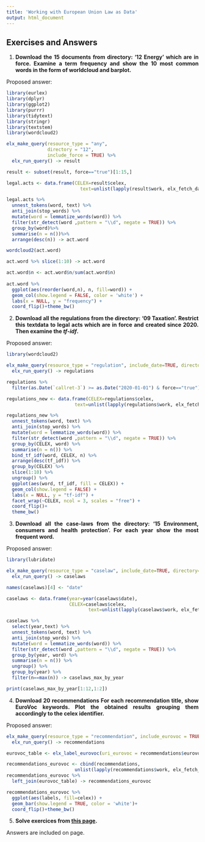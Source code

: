 ```yaml
---
title: 'Working with European Union Law as Data'
output: html_document
---
```


<style>
body {
text-align: justify}
</style>

## Exercises and Answers

1. **Download the 15 documents from directory: '12 Energy' which are in force. Examine a term frequency and show the 10 most common words in the form of worldcloud and barplot.**

Proposed answer:
  
```r
library(eurlex)
library(dplyr)
library(ggplot2)
library(purrr)
library(tidytext)
library(stringr)
library(textstem)
library(wordcloud2)

elx_make_query(resource_type = "any",
               directory = "12",
               include_force = TRUE) %>% 
  elx_run_query() -> result

result <- subset(result, force=="true")[1:15,]

legal.acts <- data.frame(CELEX=result$celex,
                           text=unlist(lapply(result$work, elx_fetch_data, language_1 = "en", type = "text")))

legal.acts %>%
  unnest_tokens(word, text) %>%
  anti_join(stop_words) %>%
  mutate(word = lemmatize_words(word)) %>% 
  filter(str_detect(word ,pattern = "\\d", negate = TRUE)) %>% 
  group_by(word)%>%
  summarise(n = n())%>%
  arrange(desc(n)) -> act.word

wordcloud2(act.word)

act.word %>% slice(1:10) -> act.word

act.word$n <- act.word$n/sum(act.word$n)
  
act.word %>%
  ggplot(aes(reorder(word,n), n, fill=word)) +
  geom_col(show.legend = FALSE, color = 'white') +
  labs(x = NULL, y = "frequency") +
  coord_flip()+theme_bw()
```

2. **Download all the regulations from the directory: '09 Taxation'. Restrict this textdata to legal acts which are in force and created since 2020. Then examine the $tf$-$idf$.**

Proposed answer:
  
```r
library(wordcloud2)

elx_make_query(resource_type = "regulation", include_date=TRUE, directory="09", include_force = TRUE) %>% 
  elx_run_query() -> regulations

regulations %>% 
  filter(as.Date(`callret-3`) >= as.Date("2020-01-01") & force=="true") -> regulations

regulations_new <- data.frame(CELEX=regulations$celex,
                         text=unlist(lapply(regulations$work, elx_fetch_data, language_1 = "en", type = "text")))

regulations_new %>%  
  unnest_tokens(word, text) %>% 
  anti_join(stop_words) %>%
  mutate(word = lemmatize_words(word)) %>% 
  filter(str_detect(word ,pattern = "\\d", negate = TRUE)) %>% 
  group_by(CELEX, word) %>%
  summarise(n = n()) %>%
  bind_tf_idf(word, CELEX, n) %>% 
  arrange(desc(tf_idf)) %>%
  group_by(CELEX) %>% 
  slice(1:10) %>%
  ungroup() %>%
  ggplot(aes(word, tf_idf, fill = CELEX)) +
  geom_col(show.legend = FALSE) +
  labs(x = NULL, y = "tf-idf") +
  facet_wrap(~CELEX, ncol = 3, scales = "free") +
  coord_flip()+
  theme_bw()
```

3. **Download all the case-laws from the directory: '15 Environment, consumers and health protection'. For each year show the most frequent word.**

Proposed answer:
  
```r
library(lubridate)

elx_make_query(resource_type = "caselaw", include_date=TRUE, directory="15") %>% 
  elx_run_query() -> caselaws

names(caselaws)[4] <- "date"

caselaws <- data.frame(year=year(caselaws$date),
                       CELEX=caselaws$celex,
                              text=unlist(lapply(caselaws$work, elx_fetch_data, language_1 = "en", type = "text")))

caselaws %>% 
  select(year,text) %>% 
  unnest_tokens(word, text) %>% 
  anti_join(stop_words) %>%
  mutate(word = lemmatize_words(word)) %>% 
  filter(str_detect(word ,pattern = "\\d", negate = TRUE)) %>% 
  group_by(year, word) %>%
  summarise(n = n()) %>% 
  ungroup() %>% 
  group_by(year) %>% 
  filter(n==max(n)) -> caselaws_max_by_year

print(caselaws_max_by_year[1:12,1:2])
```

4. **Download 20 recommendations For each recommendation title, show EuroVoc keywords. Plot the obtained results grouping them accordingly to the celex identifier.**

Proposed answer:
  
```r
elx_make_query(resource_type = "recommendation", include_eurovoc = TRUE, limit=20) %>% 
  elx_run_query() -> recommendations

eurovoc_table <- elx_label_eurovoc(uri_eurovoc = recommendations$eurovoc)

recommendations_eurovoc <- cbind(recommendations,
                         unlist(lapply(recommendations$work, elx_fetch_data, language_1 = "en", type = "title")))
recommendations_eurovoc %>%
  left_join(eurovoc_table) -> recommendations_eurovoc

recommendations_eurovoc %>%
  ggplot(aes(labels, fill=celex)) +
  geom_bar(show.legend = TRUE, color = 'white')+
  coord_flip()+theme_bw()
```

5. **Solve exercices from [this page](https://regexone.com).**

Answers are included on page.